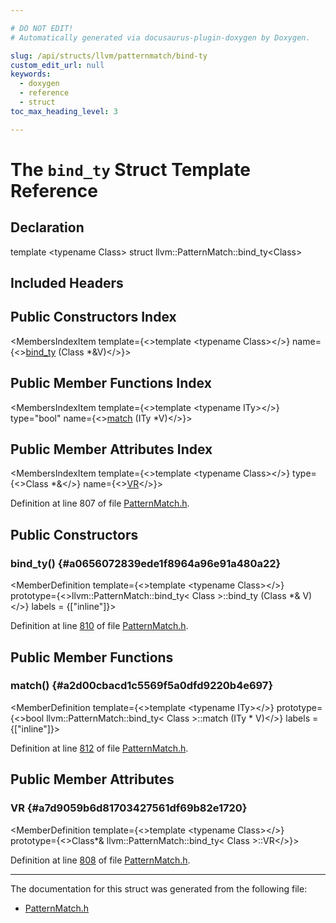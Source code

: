 ```yaml
---

# DO NOT EDIT!
# Automatically generated via docusaurus-plugin-doxygen by Doxygen.

slug: /api/structs/llvm/patternmatch/bind-ty
custom_edit_url: null
keywords:
  - doxygen
  - reference
  - struct
toc_max_heading_level: 3

---
```





# The `bind_ty` Struct Template Reference

<DoxygenPage pluginConfig={pluginConfig}>



## Declaration

<CodeBlock>template &lt;typename Class&gt;
struct llvm::PatternMatch::bind_ty&lt;Class&gt;</CodeBlock>

## Included Headers

<IncludesList>
<IncludesListItem
  filePath="llvm/IR/PatternMatch.h"
  permalink="/docs/api/files/include/include/llvm/include/llvm/ir/patternmatch-h"
  isLocal="true" />
</IncludesList>

## Public Constructors Index

<MembersIndex>

<MembersIndexItem
  template={<>template &lt;typename Class&gt;</>}
  name={<><a href="#a0656072839ede1f8964a96e91a480a22">bind&#95;ty</a> (Class &#42;&amp;V)</>}>
</MembersIndexItem>

</MembersIndex>

## Public Member Functions Index

<MembersIndex>

<MembersIndexItem
  template={<>template &lt;typename ITy&gt;</>}
  type="bool"
  name={<><a href="#a2d00cbacd1c5569f5a0dfd9220b4e697">match</a> (ITy &#42;V)</>}>
</MembersIndexItem>

</MembersIndex>

## Public Member Attributes Index

<MembersIndex>

<MembersIndexItem
  template={<>template &lt;typename Class&gt;</>}
  type={<>Class &#42;&amp;</>}
  name={<><a href="#a7d9059b6d81703427561df69b82e1720">VR</a></>}>
</MembersIndexItem>

</MembersIndex>


Definition at line 807 of file <a href="/docs/api/files/include/include/llvm/include/llvm/ir/patternmatch-h">PatternMatch.h</a>.

<SectionDefinition>

## Public Constructors

### bind&#95;ty() {#a0656072839ede1f8964a96e91a480a22}

<MemberDefinition
  template={<>template &lt;typename Class&gt;</>}
  prototype={<>llvm::PatternMatch::bind&#95;ty&lt; Class &gt;::bind&#95;ty (Class &#42;&amp; V)</>}
  labels = {["inline"]}>

Definition at line <a href="/docs/api/files/include/include/llvm/include/llvm/ir/patternmatch-h/#l00810">810</a> of file <a href="/docs/api/files/include/include/llvm/include/llvm/ir/patternmatch-h">PatternMatch.h</a>.
</MemberDefinition>

</SectionDefinition>

<SectionDefinition>

## Public Member Functions

### match() {#a2d00cbacd1c5569f5a0dfd9220b4e697}

<MemberDefinition
  template={<>template &lt;typename ITy&gt;</>}
  prototype={<>bool llvm::PatternMatch::bind&#95;ty&lt; Class &gt;::match (ITy &#42; V)</>}
  labels = {["inline"]}>

Definition at line <a href="/docs/api/files/include/include/llvm/include/llvm/ir/patternmatch-h/#l00812">812</a> of file <a href="/docs/api/files/include/include/llvm/include/llvm/ir/patternmatch-h">PatternMatch.h</a>.
</MemberDefinition>

</SectionDefinition>

<SectionDefinition>

## Public Member Attributes

### VR {#a7d9059b6d81703427561df69b82e1720}

<MemberDefinition
  template={<>template &lt;typename Class&gt;</>}
  prototype={<>Class&#42;&amp; llvm::PatternMatch::bind&#95;ty&lt; Class &gt;::VR</>}>

Definition at line <a href="/docs/api/files/include/include/llvm/include/llvm/ir/patternmatch-h/#l00808">808</a> of file <a href="/docs/api/files/include/include/llvm/include/llvm/ir/patternmatch-h">PatternMatch.h</a>.
</MemberDefinition>

</SectionDefinition>

<hr/>

The documentation for this struct was generated from the following file:

<ul>
<li><a href="/docs/api/files/include/include/llvm/include/llvm/ir/patternmatch-h">PatternMatch.h</a></li>
</ul>

</DoxygenPage>
